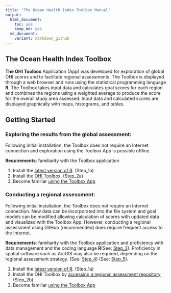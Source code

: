 ```yaml
---
title: "The Ocean Health Index Toolbox Manual"
output: 
  html_document:
    toc: yes
    keep_md: yes
  md_document:
    variant: markdown_github
---
```




## The Ocean Health Index Toolbox 
**The OHI Toolbox** Application (App) was developed for exploration of global OHI scores and to facilitate regional assessments. The Toolbox is displayed through a web browser and runs using the statistical programming language **R**. The Toolbox takes input data and calculates goal scores for each region and combines the regions using a weighted average to produce the score for the overall study area assessed. Input data and calculated scores are displayed graphically with maps, histograms, and tables.

## Getting Started

### Exploring the results from the global assessment:

Following initial installation, the Toolbox does not require an Internet connection and exploration using the Toolbox App is possible offline. 

**Requirements**: familiarity with the Toolbox application

1. Install the [latest version of R](https://github.com/OHI-Science/ohimanual/blob/master/tutorials/required_software/software_for_OHI.md#required-software). (Step_1a)
2. Install the [OHI Toolbox](http://ohi-science.org/pages/install.html). (Step_2a)
3. Become familiar [using the Toolbox App](https://github.com/OHI-Science/ohimanual/blob/master/tutorials/toolbox_manual%20PO/Step_3%20Using%20the%20OHI%20Toolbox%20App.md)

### Conducting a regional assessment:

Following initial installation, the Toolbox does not require an Internet connection. New data can be incorporated into the file system and goal models can be modified allowing calculation of scores with updated data and visualized with the Toolbox App. However, conducting a regional assessment using GitHub (recommended) does require frequent access to the Internet.

**Requirements**: familiarity with the Toolbox application and proficiency with data management and the coding language **R**(See: [Step_3]()). Proficiency in spatial software such as ArcGIS may also be required, depending on the regional assessment strategy.  (See: [Step_4]()) (See: [Step_5]()).

1. Install the [latest version of R](https://github.com/OHI-Science/ohimanual/blob/master/tutorials/required_software/software_for_OHI.md#required-software). (Step_1a)
2. Install the OHI Toolbox by [accessing a regional assessment repository](https://github.com/OHI-Science/ohimanual/blob/master/tutorials/accessing_a_repo/accessing_a_repo.md#accessing-github-repositories) (Step_2b)
3. Become familiar [using the Toolbox App](https://github.com/OHI-Science/ohimanual/blob/master/tutorials/toolbox_manual%20PO/Step_3%20Using%20the%20OHI%20Toolbox%20App.md)
    
    